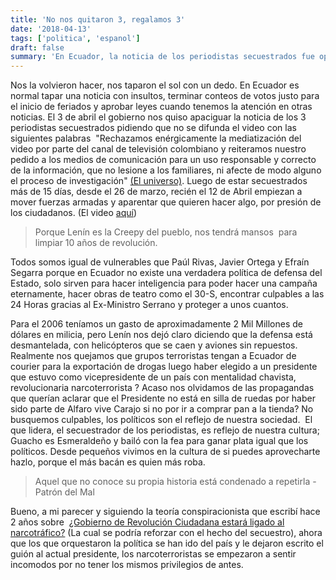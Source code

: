 ```yaml
---
title: 'No nos quitaron 3, regalamos 3'
date: '2018-04-13'
tags: ['politica', 'espanol']
draft: false
summary: 'En Ecuador, la noticia de los periodistas secuestrados fue opacada por maniobras políticas y falta de acción gubernamental, revelando una alarmante falta de política de defensa y corrupción sistémica.'
---
```


Nos la volvieron hacer, nos taparon el sol con un dedo. En Ecuador es normal tapar una noticia con insultos, terminar conteos de votos justo para el inicio de feriados y aprobar leyes cuando tenemos la atención en otras noticias. El 3 de abril el gobierno nos quiso apaciguar la noticia de los 3 periodistas secuestrados pidiendo que no se difunda el video con las siguientes palabras  "Rechazamos enérgicamente la mediatización del video por parte del canal de televisión colombiano y reiteramos nuestro pedido a los medios de comunicación para un uso responsable y correcto de la información, que no lesione a los familiares, ni afecte de modo alguno el proceso de investigación" [(El universo)](https://www.eluniverso.com/noticias/2018/04/03/nota/6696355/gobierno-ecuador-rechaza-difusion-video-parte-medio-colombiano). Luego de estar secuestrados más de 15 días, desde el 26 de marzo, recién el 12 de Abril empiezan a mover fuerzas armadas y aparentar que quieren hacer algo, por presión de los ciudadanos. (El video [aquí](https://www.noticiasrcn.com/videos/emision-700-pm-12-abril-2018))

> Porque Lenín es la Creepy del pueblo, nos tendrá mansos  para limpiar 10 años de revolución.

Todos somos igual de vulnerables que Paúl Rivas, Javier Ortega y Efraín Segarra porque en Ecuador no existe una verdadera política de defensa del Estado, solo sirven para hacer inteligencia para poder hacer una campaña eternamente, hacer obras de teatro como el 30-S, encontrar culpables a las 24 Horas gracias al Ex-Ministro Serrano y proteger a unos cuantos.

Para el 2006 teníamos un gasto de aproximadamente 2 Mil Millones de dólares en milicia, pero Lenín nos dejó claro diciendo que la defensa está desmantelada, con helicópteros que se caen y aviones sin repuestos. Realmente nos quejamos que grupos terroristas tengan a Ecuador de courier para la exportación de drogas luego haber elegido a un presidente que estuvo como vicepresidente de un país con mentalidad chavista, revolucionaria narcoterrorista ? Acaso nos olvidamos de las propagandas que querían aclarar que el Presidente no está en silla de ruedas por haber sido parte de Alfaro vive Carajo si no por ir a comprar pan a la tienda? No busquemos culpables, los políticos son el reflejo de nuestra sociedad.  El que lidera, el secuestrador de los periodistas, es reflejo de nuestra cultura; Guacho es Esmeraldeño y bailó con la fea para ganar plata igual que los políticos. Desde pequeños vivimos en la cultura de si puedes aprovecharte hazlo, porque el más bacán es quien más roba.

> Aquel que no conoce su propia historia está condenado a repetirla - Patrón del Mal

Bueno, a mi parecer y siguiendo la teoría conspiracionista que escribí hace 2 años sobre  [¿Gobierno de Revolución Ciudadana estará ligado al narcotráfico?](/blog/es/politica/gobierno-de-revolucion-ciudadana-ligado-al-narco) (La cual se podría reforzar con el hecho del secuestro), ahora que los que orquestaron la política se han ido del país y le dejaron escrito el guión al actual presidente, los narcoterroristas se empezaron a sentir incomodos por no tener los mismos privilegios de antes.
